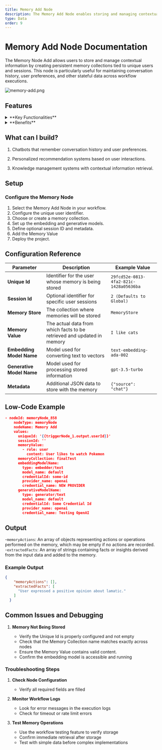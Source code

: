 ```yaml
---
title: Memory Add Node
description: The Memory Add Node enables storing and managing contextual information for users and sessions, allowing for persistent data storage within workflows
type: Data
order: 9
---
```


# Memory Add Node Documentation

The Memory Node Add allows users to store and manage contextual information by creating persistent memory collections tied to unique users and sessions. This node is particularly useful for maintaining conversation history, user preferences, and other stateful data across workflow executions.

![memory-add.png](./img/mem-add/memory-add.png)

## Features

<details>
  <summary>**Key Functionalities**</summary>

1. **Persistent Storage**: Store and manage contextual information that persists across workflow executions.

2. **User & Session Management**: Support for both user-level and session-specific memory storage with unique identifiers.

3. **Metadata Support**: Attach additional metadata to stored memories.

</details>

<details>
  <summary>**Benefits**</summary>
  1. **Persistence:** Maintain contextual information across multiple workflow executions.

2. **Scalability:** Efficiently store and retrieve large amounts of contextual data.

3. **Flexibility:** Support for both user-level and session-level memory storage.

</details>

## What can I build?

1. Chatbots that remember conversation history and user preferences.

2. Personalized recommendation systems based on user interactions.

3. Knowledge management systems with contextual information retrieval.

## Setup

### Configure the Memory Node

1. Select the Memory Add Node in your workflow.
2. Configure the unique user identifier.
3. Choose or create a memory collection.
4. Set up the embedding and generative models.
5. Define optional session ID and metadata.
6. Add the Memory Value
7. Deploy the project.

## Configuration Reference

| **Parameter**             | **Description**                                                        | **Example Value**                      |
| ------------------------- | ---------------------------------------------------------------------- | -------------------------------------- |
| **Unique Id**             | Identifier for the user whose memory is being stored                   | `29fcd52e-0813-4fa2-821c-1428a05636ba` |
| **Session Id**            | Optional identifier for specific user sessions                         | `2 (Defaults to Global)`               |
| **Memory Store**          | The collection where memories will be stored                           | `MemoryStore`                          |
| **Memory Value**          | The actual data from which facts to be retrieved and updated in memory | `I like cats`                          |
| **Embedding Model Name**  | Model used for converting text to vectors                              | `text-embedding-ada-002`               |
| **Generative Model Name** | Model used for processing stored information                           | `gpt-3.5-turbo`                        |
| **Metadata**              | Additional JSON data to store with the memory                          | `{"source": "chat"}`                   |

## Low-Code Example

```json
- nodeId: memoryNode_858
    nodeType: memoryNode
    nodeName: Memory Add
    values:
      uniqueId: '{{triggerNode_1.output.userId}}'
      sessionId: ''
      memoryValue:
        - role: user
          content: User likes to watch Pokemon
      memoryCollection: finalTest
      embeddingModelName:
        type: embedder/text
        model_name: default
        credentialId: some-id
        provider_name: openai
        credential_name: NEW PROVIDER
      generativeModelName:
        type: generator/text
        model_name: default
        credentialId: Some Credential Id
        provider_name: openai
        credential_name: Testing OpenAI
```

## Output 

-`memoryActions`: An array of objects representing actions or operations performed on the memory, which may be empty if no actions are recorded.
-`extractedFacts`: An array of strings containing facts or insights derived from the input data and added to the memory.

### Example Output

```json
{
    "memoryActions": [],
    "extractedFacts": [
      "User expressed a positive opinion about lamatic."
    ]
  }
```

## Common Issues and Debugging

1. **Memory Not Being Stored**

   - Verify the Unique Id is properly configured and not empty
   - Check that the Memory Collection name matches exactly across nodes
   - Ensure the Memory Value contains valid content.
   - Confirm the embedding model is accessible and running

### Troubleshooting Steps

1. **Check Node Configuration**

   - Verify all required fields are filled

2. **Monitor Workflow Logs**

   - Look for error messages in the execution logs
   - Check for timeout or rate limit errors

3. **Test Memory Operations**

   - Use the workflow testing feature to verify storage
   - Confirm immediate retrieval after storage
   - Test with simple data before complex implementations
